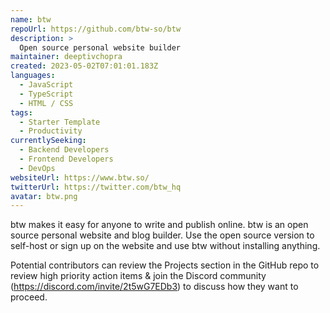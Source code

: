 ```yaml
---
name: btw
repoUrl: https://github.com/btw-so/btw
description: >
  Open source personal website builder
maintainer: deeptivchopra
created: 2023-05-02T07:01:01.183Z
languages:
  - JavaScript
  - TypeScript
  - HTML / CSS
tags:
  - Starter Template
  - Productivity
currentlySeeking:
  - Backend Developers
  - Frontend Developers
  - DevOps
websiteUrl: https://www.btw.so/
twitterUrl: https://twitter.com/btw_hq
avatar: btw.png
---
```


<Overview>

btw makes it easy for anyone to write and publish online. btw is an open source personal website and blog builder. Use the open source version to self-host or sign up on the website and use btw without installing anything.


</Overview>

<Contributing>

Potential contributors can review the Projects section in the GitHub repo to review high priority action items & join the Discord community (https://discord.com/invite/2t5wG7EDb3) to discuss how they want to proceed.

</Contributing>
